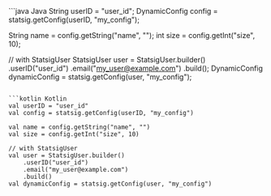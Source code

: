 <CodeGroup>
```java Java
String userID = "user_id";
DynamicConfig config = statsig.getConfig(userID, "my_config");

String name = config.getString("name", "");
int size = config.getInt("size", 10);

// with StatsigUser
StatsigUser user = StatsigUser.builder()
    .userID("user_id")
    .email("my_user@example.com")
    .build();
DynamicConfig dynamicConfig = statsig.getConfig(user, "my_config");
```

```kotlin Kotlin
val userID = "user_id"
val config = statsig.getConfig(userID, "my_config")

val name = config.getString("name", "")
val size = config.getInt("size", 10)

// with StatsigUser
val user = StatsigUser.builder()
    .userID("user_id")
    .email("my_user@example.com")
    .build()
val dynamicConfig = statsig.getConfig(user, "my_config")
```
</CodeGroup>


